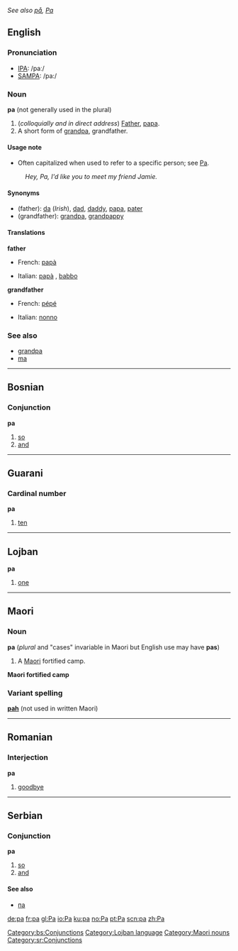 ''See also [[på]], [[Pa]]''
==English==

===Pronunciation===
*[[w:IPA|IPA]]: /paː/
*[[w:SAMPA|SAMPA]]: /pa:/

===Noun===
'''pa''' (not generally used in the plural)

#(''colloquially and in direct address'') [[Father]], [[papa]].
#A short form of [[grandpa]], grandfather.

====Usage note====
*Often capitalized when used to refer to a specific person; see [[Pa]].
:''Hey, Pa, I'd like you to meet my friend Jamie.''

====Synonyms====
*(father): [[da]] (''Irish''), [[dad]], [[daddy]], [[papa]], [[pater]]
*(grandfather): [[grandpa]], [[grandpappy]]

====Translations====

'''father'''
{{top}}
*French: [[papà#French|papà]] {{m}}
{{mid}}
*Italian: [[papà#Italian|papà]] {{m}}, [[babbo#Italian|babbo]] {{m}}
{{bottom}}

'''grandfather'''
{{top}}
*French: [[pépé]] {{m}}
{{mid}}
*Italian: [[nonno]] {{m}}
{{bottom}}

===See also===
*[[grandpa]]
*[[ma]]

----

==Bosnian==
===Conjunction===
'''pa'''
#[[so]]
#[[and]]
[[Category:bs:Conjunctions]]

----

==Guarani==
===Cardinal number===
'''pa'''
#[[ten]]

----

==Lojban==
'''pa'''
#[[one]]
[[Category:Lojban language]]

----

==Maori==
===Noun===
'''pa''' (''plural'' and "cases" invariable in Maori but English use may have '''pas''')
#A [[Maori]] fortified camp.
'''Maori fortified camp'''
===Variant spelling===
'''[[pah]]''' (not used in written Maori)
[[Category:Maori nouns]]

----

==Romanian==
===Interjection===
'''pa'''
#[[goodbye]]

----

==Serbian==
===Conjunction===
'''pa'''
#[[so]]
#[[and]]
====See also====
*[[па#Serbian|па]]
[[Category:sr:Conjunctions]]

[[de:pa]]
[[fr:pa]]
[[gl:Pa]]
[[io:Pa]]
[[ku:pa]]
[[no:Pa]]
[[pt:Pa]]
[[scn:pa]]
[[zh:Pa]]